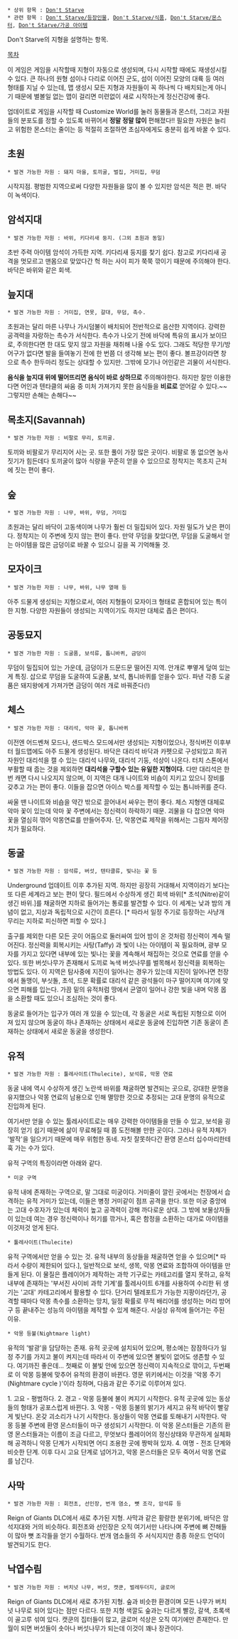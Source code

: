  * 상위 항목 : [[Don't Starve]]
 * 관련 항목 : [[Don't Starve/등장인물]], [[Don't Starve/식품]], [[Don't Starve/몬스터]], [[Don't Starve/가공 아이템]]

Don't Starve의 지형을 설명하는 항목.

[[목차]]


이 게임은 게임을 시작할때 지형이 자동으로 생성되며, 다시 시작할 때에도 재생성시킬 수 있다. 큰 하나의 원형 섬이나 다리로 이어진 군도, 섬이 이어진 모양의 대륙 등 여러 형태를 지닐 수 있는데, 맵 생성시 모든 지형과 자원들이 꼭 하나씩 다 배치되는게 아니기 때문에 별볼일 없는 맵이 걸리면 미련없이 새로 시작하는게 정신건강에 좋다.

업데이트로 게임을 시작할 때 Customize World를 눌러 동물들과 몬스터, 그리고 자원들의 분포도를 정할 수 있도록 바뀌어서 '''정말 정말 많이''' 편해졌다!! 필요한 자원은 늘리고 위험한 몬스터는 줄이는 등 적절히 조절하면 초심자에게도 충분히 쉽게 바꿀 수 있다. 


== 초원 ==
 * 발견 가능한 자원 : 돼지 마을, 토끼굴, 벌집, 거미집, 무덤

시작지점. 평범한 지역으로써 다양한 자원들을 많이 볼 수 있지만 암석은 적은 편. 바닥이 녹색이다.


== 암석지대 ==
 * 발견 가능한 자원 : 바위, 키다리새 둥지. (그외 초원과 동일)

초반 주력 아이템 암석이 가득한 지역. 키다리새 둥지를 찾기 쉽다. 참고로 키다리새 공격을 멋모르고 맨몸으로 맞았다간 헉 하는 사이 피가 쭉쭉 깎이기 때문에 주의해야 한다. 바닥은 바위와 같은 회색.


== 늪지대 ==
 * 발견 가능한 자원 : 거미집, 연못, 갈대, 무덤, 촉수.

초원과는 달리 마른 나무나 가시덤불이 배치되어 전반적으로 음산한 지역이다. 강력한 공격력을 자랑하는 촉수가 서식한다. 촉수가 나오기 전에 바닥에 특유의 표시가 보이므로, 주의한다면 한 대도 맞지 않고 자원을 채취해 나올 수도 있다. 그래도 적당한 무기/방어구가 없다면 발을 들여놓기 전에 한 번쯤 더 생각해 보는 편이 좋다. 볼프강이라면 창으로 촉수 한두마리 정도는 상대할 수 있지만. 그밖에 모기나 어인같은 괴물이 서식한다. 

'''음식을 늪지대 위에 떨어뜨리면 음식이 바로 상하므로''' 주의해야한다. 하지만 잘만 이용한다면 어인과 텐타클의 싸움 중 미처 가져가지 못한 음식들을 '''비료로''' 얻어갈 수 있다.~~그렇지만 손해는 손해다~~


== 목초지(Savannah) ==
 * 발견 가능한 자원 : 비팔로 무리, 토끼굴.

토끼와 비팔로가 무리지어 사는 곳. 또한 풀이 가장 많은 곳이다. 비팔로 똥 없으면 농사짓기가 힘든데다 토끼굴이 많아 식량을 꾸준히 얻을 수 있으므로 정착지는 목초지 근처에 짓는 편이 좋다. 


== 숲 ==
 * 발견 가능한 자원 : 나무, 바위, 무덤, 거미집

초원과는 달리 바닥이 고동색이며 나무가 훨씬 더 밀집되어 있다. 자원 밀도가 낮은 편이다. 정착지는 이 주변에 짓지 않는 편이 좋다. 만약 무덤을 찾았다면, 무덤을 도굴해서 얻는 아이템을 많은 금덩이로 바꿀 수 있으니 길을 꼭 기억해둘 것.


== 모자이크 ==
 * 발견 가능한 자원 : 나무, 바위, 나무 열매 등

아주 드물게 생성되는 지형으로서, 여러 지형들이 모자이크 형태로 혼합되어 있는 특이한 지형. 다양한 자원들이 생성되는 지역이기도 하지만 대체로 좁은 편이다.


== 공동묘지 ==
 * 발견 가능한 자원 : 도굴품, 보석류, 톱니바퀴, 금덩이

무덤이 밀집되어 있는 가운데, 금덩이가 드문드문 떨어진 지역. 안개로 뿌옇게 덮여 있는게 특징. 삽으로 무덤을 도굴하여 도굴품, 보석, 톱니바퀴를 얻을수 있다. 파낸 각종 도굴품은 돼지왕에게 가져가면 금덩이 여러 개로 바꿔준다(!)


== 체스 ==
 * 발견 가능한 자원 : 대리석, 악마 꽃, 톱니바퀴

이전엔 어드벤쳐 모드나, 샌드박스 모드에서만 생성되는 지형이었으나, 정식버전 이후부터 월드맵에도 아주 드물게 생성된다. 바닥은 대리석 바닥과 카펫으로 구성되있고 희귀 자원인 대리석을 캘 수 있는 대리석 나무와, 대리석 기둥, 석상이 나온다. 터치 스톤에서 부활할 때 줍는 것을 제외하면 '''대리석을 구할수 있는 유일한 지형이다.''' 다만 대리석은 한번 캐면 다시 나오지지 않으며, 이 지역은 대개 나이트와 비숍이 지키고 있으니 장비를 갖추고 가는 편이 좋다. 이들을 잡으면 아이스 박스를 제작할 수 있는 톱니바퀴를 준다. 

싸울 땐 나이트와 비숍을 약간 밖으로 끌어내서 싸우는 편이 좋다. 체스 지형엔 대체로 악마 꽃이 있는데 악마 꽃 주변에서는 정신력이 하락하기 때문. 괴물을 다 잡으면 악마 꽃을 열심히 꺾어 악몽연료를 만들어주자. 단, 악몽연료 제작을 위해서는 그림자 제어장치가 필요하다.


== 동굴 ==
 * 발견 가능한 자원 : 암석류, 버섯, 텐타클류, 빛나는 꽃 등

Underground 업데이트 이후 추가된 지역. 하지만 굉장히 거대해서 지역이라기 보다는 또 다른 세계라고 보는 편이 맞다. 필드에서 수상하게 생긴 회색 바위[* 초석(Nitre)같이 생긴 바위.]를 채굴하면 지하로 들어가는 통로를 발견할 수 있다. 이 세계는 낮과 밤의 개념이 없고, 지상과 독립적으로 시간이 흐른다. [* 따라서 일정 주기로 등장하는 사냥개 무리는 지하로 피신하면 피할 수 있다.]

출구를 제외한 다른 모든 곳이 어둠으로 둘러싸여 있어 밤이 온 것처럼 정신력이 계속 떨어진다. 정신력을 회복시키는 사탕(Taffy) 과 빛이 나는 아이템이 꼭 필요하며, 광부 모자를 가지고 있다면 내부에 있는 빛나는 꽃을 계속해서 채집하는 것으로 연료를 얻을 수 있다. 또한 버섯나무가 존재해서 도끼로 녹색 버섯나무를 벌목해서 정신력을 회복하는 방법도 있다. 이 지역은 탐사중에 지진이 일어나는 경우가 있는데 지진이 일어나면 천장에서 돌맹이, 부싯돌, 초석, 드문 확률로 대리석 같은 광석들이 마구 떨어지며 여기에 맞으면 피해를 입는다. 가끔 밑의 유적처럼 땅에서 균열이 일어나 강한 빛을 내며 악몽 몹을 소환할 때도 있으니 조심하는 것이 좋다.

동굴로 들어가는 입구가 여러 개 있을 수 있는데, 각 동굴은 서로 독립된 지형으로 이어져 있지 않으며 동굴이 하나 존재하는 상태에서 새로운 동굴에 진입하면 기존 동굴이 존재하는 상태에서 새로운 동굴을 생성한다.

== 유적 ==
 * 발견 가능한 자원 : 툴레사이트(Thulecite), 보석류, 악몽 연료

동굴 내에 역시 수상하게 생긴 노란색 바위를 채굴하면 발견되는 곳으로, 강대한 문명을 유지했으나 악몽 연료의 남용으로 인해 멸망한 것으로 추정되는 고대 문명의 유적으로 진입하게 된다.

여기서만 얻을 수 있는 툴레사이트로는 매우 강력한 아이템들을 만들 수 있고, 보석을 굉장히 얻기 쉽기 때문에 삶이 무료해질 때 쯤 도전해볼 만한 곳이다. 그러나 유적 자체가 '발작'을 일으키기 때문에 매우 위험한 동네. 자칫 잘못하다간 환영 몬스터 십수마리한테 훅 가는 수가 있다.

유적 구역의 특징이라면 아래와 같다.

 * 미궁 구역

유적 내에 존재하는 구역으로, 말 그대로 미궁이다. 거미줄이 깔린 곳에서는 천장에서 습격하는 유적 거미가 있는데, 이들은 병정 거미같이 점프 공격을 한다. 또한 미궁 중앙에는 고대 수호자가 있는데 체력이 높고 공격력이 강해 까다로운 상대. 그 밖에 보물상자들이 있는데 여는 경우 정신력이나 허기를 깎거나, 혹은 함정을 소환하는 대가로 아이템을 이것저것 얻게 된다.

 * 툴레사이트(Thulecite)

유적 구역에서만 얻을 수 있는 것. 유적 내부의 동상들을 채굴하면 얻을 수 있으며[* 따라서 수량이 제한되어 있다.], 일반적으로 보석, 생목, 악몽 연료와 조합하여 아이템을 만들게 된다. 이 물질은 플레이어가 제작하는 과학 기구로는 카테고리를 열지 못하고, 유적 내부에 존재하는 '부서진 사이비 과학 기계'를 툴레사이트 6개를 사용하여 수리한 뒤 생기는 '고대' 카테고리에서 활용할 수 있다. 단거리 텔레포트가 가능한 지팡이라던가, 공격할 때마다 악몽 촉수를 소환하는 망치, 일정 확률로 무적 배리어를 생성하는 머리 방어구 등 끝내주는 성능의 아이템을 제작할 수 있게 해준다. 사실상 유적에 들어가는 주된 이유.

 * 악몽 등불(Nightmare light)

유적의 '발광'을 담당하는 존재. 유적 곳곳에 설치되어 있으며, 평소에는 잠잠하다가 일정 주기를 가지고 불이 켜지는데 따라서 이 주변에 있으면 불빛이 없어도 생존할 수 있다. 여기까진 좋은데... 첫째로 이 불빛 안에 있으면 정신력이 지속적으로 깎이고, 두번째로 이 악몽 등불에 맞추어 유적의 환경이 바뀐다. 영문 위키에서는 이것을 '악몽 주기(Nightmare cycle )'이라 칭하며, 다음과 같은 주기로 이루어져 있다.

1. 고요 - 평범하다.
2. 경고 - 악몽 등불에 불이 켜지기 시작한다. 유적 곳곳에 있는 동상들의 형태가 공포스럽게 바뀐다.
3. 악몽 - 악몽 등불의 밝기가 세지고 유적 바닥이 빨갛게 빛난다. 온갖 괴소리가 나기 시작한다. 동상들이 악몽 연료를 토해내기 시작한다. 악몽 등불 주변에 환영 몬스터들이 마구 생성되기 시작한다. 이 악몽 몬스터들은 기존의 환영 몬스터들과는 이름이 조금 다르고, 무엇보다 플레이어의 정신상태와 무관하게 실체화해 공격하니 악몽 단계가 시작되면 어디 조용한 곳에 짱박혀 있자.
4. 여명 - 전조 단계와 비슷한 단계. 이후 다시 고요 단계로 넘어가고, 악몽 몬스터들은 모두 죽어서 악몽 연료를 남긴다.

== 사막 ==
 * 발견 가능한 자원 : 회전초, 선인장, 번개 염소, 뼛 조각, 암석류 등

Reign of Giants DLC에서 새로 추가된 지형. 사막과 같은 황량한 분위기에, 바닥은 암석지대와 거의 비슷하다. 회전초와 선인장은 오직 여기서만 나타나며 주변에 뼈 잔해들이 많아 뼛 조각들을 얻기 수월하다. 번개 염소들의 주 서식지지만 종종 하운드 언덕이 발견되기도 한다.
== 낙엽수림 ==
 * 발견 가능한 자원 : 버치넛 나무, 버섯, 캣쿤, 벌레두더지, 글로머

Reign of Giants DLC에서 새로 추가된 지형. 숲과 비슷한 환경이며 모든 나무가 버치넛 나무로 되어 있다는 점만 다르다. 또한 지형 색깔도 숲과는 다르게 빨강, 갈색, 초록색이 골고루 섞여 있다. 캣쿤의 집터들이 많고, 글로머 석상은 오직 여기에만 존재한다. 만월이 되면 버섯들이 솟아나 버섯나무가 되는데 이것이 꽤나 장관이다.

